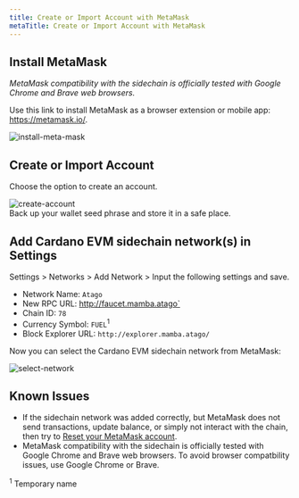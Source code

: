 ```yaml
---
title: Create or Import Account with MetaMask
metaTitle: Create or Import Account with MetaMask
---
```


## Install MetaMask

*MetaMask compatibility with the sidechain is officially tested with Google Chrome and Brave web browsers.*

Use this link to install MetaMask as a browser extension or mobile app: https://metamask.io/.

![install-meta-mask](https://user-images.githubusercontent.com/10556209/148433190-2aabc719-67fb-40f3-a459-0f5f0d81e169.png)

## Create or Import Account

Choose the option to create an account.

![create-account](../../images/MetaMask2.png)  
Back up your wallet seed phrase and store it in a safe place.

## Add Cardano EVM sidechain network(s) in Settings

Settings > Networks > Add Network > Input the following settings and save.

- Network Name: `Atago`
- New RPC URL: http://faucet.mamba.atago`
- Chain ID: `78`
- Currency Symbol: `FUEL`<sup>1</sup>
- Block Explorer URL: `http://explorer.mamba.atago/`

Now you can select the Cardano EVM sidechain network from MetaMask:

![select-network](https://user-images.githubusercontent.com/10556209/153285688-bac47217-57ad-4f98-8aa1-c26d57fc407e.PNG)

## Known Issues

- If the sidechain network was added correctly, but MetaMask does not send transactions, update balance, or simply not interact with the chain, then try to [Reset your MetaMask account](https://metamask.zendesk.com/hc/en-us/articles/360015488891-How-to-reset-an-account).
- MetaMask compatibility with the sidechain is officially tested with Google Chrome and Brave web browsers. To avoid browser compatbility issues, use Google Chrome or Brave.
  
<sup>1</sup> Temporary name  